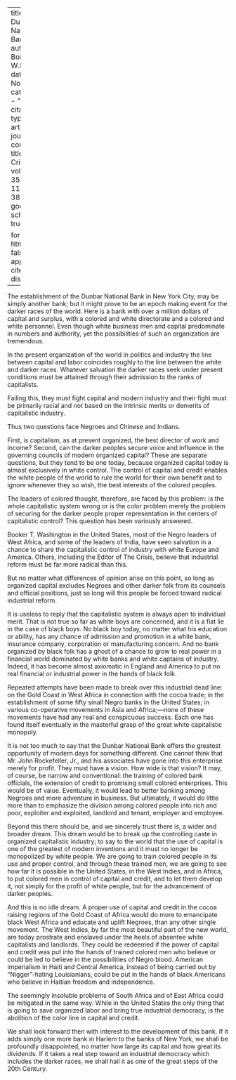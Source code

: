 
---
title: 'The Dunbar National Bank'
author: Du Bois, W.E.B.
date: Nov. 1928
categories: 
  - ""
citation: 
  type: article-journal
  container-title: The Crisis
  volume: 35
  issue: 11
  page: 382
google-scholar: true

format:
  html:
    toc: false
    appendix-cite-as: display
---


The establishment of the Dunbar National Bank in New York City, may be simply another bank; but it might prove to be an epoch making event for the darker races of the world. Here is a bank with over a million dollars of capital and surplus, with a colored and white directorate and a colored and white personnel. Even though white business men and capital predominate in numbers and authority, yet the possibilities of such an organization are tremendous.

In the present organization of the world in politics and industry the line between capital and labor coincides roughly to the line between the white and darker races. Whatever salvation the darker races seek under present conditions must be attained through their admission to the ranks of capitalists.

Failing this, they must fight capital and modern industry and their fight must be primarily racial and not based on the intrinsic merits or demerits of capitalistic industry.

Thus two questions face Negroes and Chinese and Indians.

First, is capitalism, as at present organized, the best director of work and income? Second, can the darker peoples secure voice and influence in the governing councils of modern organized capital? These are separate questions, but they tend to be one today, because organized capital today is almost exclusively in white control. The control of capital and credit enables the white people of the world to rule the world for their own benefit and to ignore whenever they so wish, the best interests of the colored peoples.

The leaders of colored thought, therefore, are faced by this problem: is the whole capitalistic system wrong or is the color problem merely the problem of securing for the darker people proper representation in the centers of capitalistic control? This question has been variously answered.

Booker T. Washington in the United States, most of the Negro leaders of West Africa, and some of the leaders of India, have seen salvation in a chance to share the capitalistic control of industry with white Europe and America. Others, including the Editor of <span class = "small-caps">The Crisis</span>, believe that industrial reform must be far more radical than this.

But no matter what differences of opinion arise on this point, so long as organized capital excludes Negroes and other darker folk from its counsels and official positions, just so long will this people be forced toward radical industrial reform.

It is useless to reply that the capitalistic system is always open to individual merit. That is not true so far as white boys are concerned, and it is a fiat lie in the case of black boys. No black boy today, no matter what his education or ability, has any chance of admission and promotion in a white bank, insurance company, corporation or manufacturing concern. And no bank organized by black folk has a ghost of a chance to grow to real power in a financial world dominated by white banks and white captains of industry. Indeed, it has become almost axiomatic in England and America to put no real financial or industrial power in the hands of black folk.

Repeated attempts have been made to break over this industrial dead line: on the Gold Coast in West Africa in connection with the cocoa trade; in the establishment of some fifty small Negro banks in the United States; in various co-operative movements in Asia and Africa;---none of these movements have had any real and conspicuous success. Each one has found itself eventually in the masterful grasp of the great white capitalistic monopoly.

It is not too much to say that the Dunbar National Bank offers the greatest opportunity of modern days for something different. One cannot think that Mr. John Rockefeller, Jr., and his associates have gone into this enterprise merely for profit. They must have a vision. How wide is that vision? It may, of course, be narrow and conventional: the training of colored bank officials, the extension of credit to promising small colored enterprises. This would be of value. Eventually, it would lead to better banking among Negroes and more adventure in business. But ultimately, it would do little more than to emphasize the division among colored people into rich and poor, exploiter and exploited, landlord and tenant, employer and employee.

Beyond this there should be, and we sincerely trust there is, a wider and broader dream. This dream would be to break up the controlling caste in organized capitalistic industry; to say to the world that the use of capital is one of the greatest of modern inventions and it must no longer be monopolized by white people. We are going to train colored people in its use and proper control, and through these trained men, we are going to see how far it is possible in the United States, in the West Indies, and in Africa, to put colored men in control of capital and credit, and to let them develop it, not simply for the profit of white people, but for the advancement of darker peoples.

And this is no idle dream. A proper use of capital and credit in the cocoa raising regions of the Gold Coast of Africa would do more to emancipate black West Africa and educate and uplift Negroes, than any other single movement. The West Indies, by far the most beautiful part of the new world, are today prostrate and enslaved under the heels of absentee white capitalists and landlords. They could be redeemed if the power of capital and credit was put into the hands of trained colored men who believe or could be led to believe in the possibilities of Negro blood. American imperialism in Haiti and Central America, instead of being carried out by "Nigger"-hating Louisianians, could be put in the hands of black Americans who believe in Haitian freedom and independence.

The seemingly insoluble problems of South Africa and of East Africa could be mitigated in the same way. While in the United States the only thing that is going to save organized labor and bring true industrial democracy, is the abolition of the color line in capital and credit.

We shall look forward then with interest to the development of this bank. If it adds simply one more bank in Harlem to the banks of New York, we shall be profoundly disappointed, no matter how large its capital and how great its dividends. If it takes a real step toward an industrial democracy which includes the darker races, we shall hail it as one of the great steps of the 20th Century.

